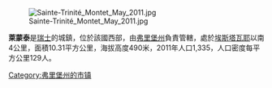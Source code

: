 [[Image:Sainte-Trinité_Montet_May_2011.jpg|right]]

'''萊蒙泰'''是[[瑞士|瑞士]]的城鎮，位於該國西部，由[[弗里堡州|弗里堡州]]負責管轄，處於[[埃斯塔瓦耶|埃斯塔瓦耶]]以南4公里，面積10.31平方公里，海拔高度490米，2011年人口1,335，人口密度每平方公里129人。

{{Switzerland-geo-stub}}
[[Category:弗里堡州的市镇|Category:弗里堡州的市镇]]